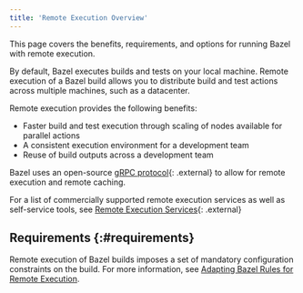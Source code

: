 ```yaml
---
title: 'Remote Execution Overview'
---
```


This page covers the benefits, requirements, and options for running Bazel
with remote execution.

By default, Bazel executes builds and tests on your local machine. Remote
execution of a Bazel build allows you to distribute build and test actions
across multiple machines, such as a datacenter.

Remote execution provides the following benefits:

*  Faster build and test execution through scaling of nodes available
   for parallel actions
*  A consistent execution environment for a development team
*  Reuse of build outputs across a development team

Bazel uses an open-source
[gRPC protocol](https://github.com/bazelbuild/remote-apis){: .external}
to allow for remote execution and remote caching.

For a list of commercially supported remote execution services as well as
self-service tools, see
[Remote Execution Services](https://www.bazel.build/remote-execution-services.html){: .external}

## Requirements {:#requirements}

Remote execution of Bazel builds imposes a set of mandatory configuration
constraints on the build. For more information, see
[Adapting Bazel Rules for Remote Execution](/versions/6.1.0/docs/remote-execution-rules).
